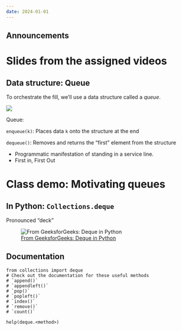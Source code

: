 ```yaml
---
date: 2024-01-01
---
```


## Announcements

# Slides from the assigned videos

##  {background-iframe="https://www.youtube-nocookie.com/embed/bum_19loj9A" data-menu-title="What are data structures?"}

##  {background-iframe="https://player.vimeo.com/video/916622482" data-menu-title="Introduction to queues"}

## Data structure: Queue

To orchestrate the fill, we'll use a data structure called a *queue*.

![](/images/penguins.jpg){fig-alt="A line of penguins stretches across an ice floe and they jump from its edge into the ocean."}

Queue:

`enqueue(k)`: Places data `k` onto the structure at the end

`dequeue()`: Removes and returns the "first" element from the structure

::: notes
-   Programmatic manifestation of standing in a service line.
-   First in, First Out
:::

# Class demo: Motivating queues

## In Python: `Collections.deque`

Pronounced "deck"

![[From GeeksforGeeks: Deque in Python](https://www.geeksforgeeks.org/deque-in-python/)](https://media.geeksforgeeks.org/wp-content/uploads/20250701150127717176/Deque.webp){fig-alt="A deque is a row of elements and allows to add and remove elements at both ends."}

## Documentation

```pyodide
from collections import deque
# Check out the documentation for these useful methods
# `append()`
# `appendleft()`
# `pop()`
# `popleft()`
# `index()`
# `remove()`
# `count()`

help(deque.<method>)
```
